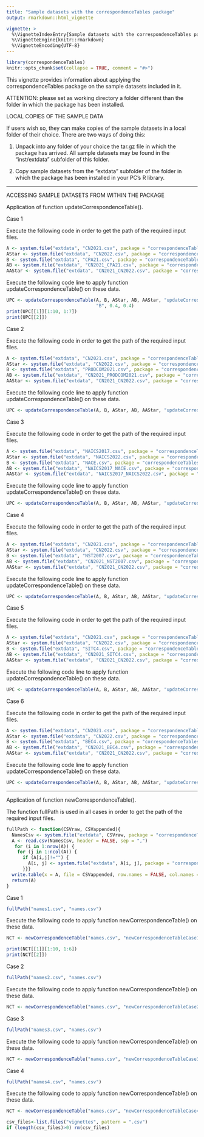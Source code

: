 ```yaml
---
title: "Sample datasets with the correspondenceTables package"
output: rmarkdown::html_vignette

vignette: >
  %\VignetteIndexEntry{Sample datasets with the correspondenceTables package}
  %\VignetteEngine{knitr::rmarkdown}
  %\VignetteEncoding{UTF-8}
---
```


```r
library(correspondenceTables)
knitr::opts_chunk$set(collapse = TRUE, comment = "#>")
```

This vignette provides information about applying the correspondenceTables package on the sample datasets included in it.

ATTENTION: please set as working directory a folder different than the folder in which the package has been installed.

LOCAL COPIES OF THE SAMPLE DATA

If users wish so, they can make copies of the sample datasets in a local folder of their choice. There are two ways of doing this:

1) Unpack into any folder of your choice the tar.gz file in which the package has arrived. All sample datasets may be found in the "inst/extdata" subfolder of this folder.

2) Copy sample datasets from the "extdata" subfolder of the folder in which the package has been installed in your PC's R library.

--------------------------------------------------------------------------------------------------------------------------------------------------------------------------------------------

ACCESSING SAMPLE DATASETS FROM WITHIN THE PACKAGE

Application of function updateCorrespondenceTable().

Case 1

Execute the following code in order to get the path of the required input files.

```r
A <- system.file("extdata", "CN2021.csv", package = "correspondenceTables")
AStar <- system.file("extdata", "CN2022.csv", package = "correspondenceTables")
B <- system.file("extdata", "CPA21.csv", package = "correspondenceTables")
AB <- system.file("extdata", "CN2021_CPA21.csv", package = "correspondenceTables")
AAStar <- system.file("extdata", "CN2021_CN2022.csv", package = "correspondenceTables")
```

Execute the following code line to apply function updateCorrespondenceTable() on these data.

```r
UPC <- updateCorrespondenceTable(A, B, AStar, AB, AAStar, "updateCorrespondenceTableCase1.csv",
                                 "B", 0.4, 0.4)
print(UPC[[1]][1:10, 1:7])
print(UPC[[2]])
```

Case 2

Execute the following code in order to get the path of the required input files.

```r
A <- system.file("extdata", "CN2021.csv", package = "correspondenceTables")
AStar <- system.file("extdata", "CN2022.csv", package = "correspondenceTables")
B <- system.file("extdata", "PRODCOM2021.csv", package = "correspondenceTables")
AB <- system.file("extdata", "CN2021_PRODCOM2021.csv", package = "correspondenceTables")
AAStar <- system.file("extdata", "CN2021_CN2022.csv", package = "correspondenceTables")
```

Execute the following code line to apply function updateCorrespondenceTable() on these data.

```r
UPC <- updateCorrespondenceTable(A, B, AStar, AB, AAStar, "updateCorrespondenceTableCase2.csv", "A", 0.4, 0.3)
```

Case 3

Execute the following code in order to get the path of the required input files.

```r
A <- system.file("extdata", "NAICS2017.csv", package = "correspondenceTables")
AStar <- system.file("extdata", "NAICS2022.csv", package = "correspondenceTables")
B <- system.file("extdata", "NACE.csv", package = "correspondenceTables")
AB <- system.file("extdata", "NAICS2017_NACE.csv", package = "correspondenceTables")
AAStar <- system.file("extdata", "NAICS2017_NAICS2022.csv", package = "correspondenceTables")
```

Execute the following code line to apply function updateCorrespondenceTable() on these data.

```r
UPC <- updateCorrespondenceTable(A, B, AStar, AB, AAStar, "updateCorrespondenceTableCase3.csv", "none", 0.5, 0.3)
```

Case 4

Execute the following code in order to get the path of the required input files.

```r
A <- system.file("extdata", "CN2021.csv", package = "correspondenceTables")
AStar <- system.file("extdata", "CN2022.csv", package = "correspondenceTables")
B <- system.file("extdata", "NST2007.csv", package = "correspondenceTables")
AB <- system.file("extdata", "CN2021_NST2007.csv", package = "correspondenceTables")
AAStar <- system.file("extdata", "CN2021_CN2022.csv", package = "correspondenceTables")
```

Execute the following code line to apply function updateCorrespondenceTable() on these data.

```r
UPC <- updateCorrespondenceTable(A, B, AStar, AB, AAStar, "updateCorrespondenceTableCase4.csv", "B", 0.4, 0.3)
```

Case 5

Execute the following code in order to get the path of the required input files.

```r
A <- system.file("extdata", "CN2021.csv", package = "correspondenceTables")
AStar <- system.file("extdata", "CN2022.csv", package = "correspondenceTables")
B <- system.file("extdata", "SITC4.csv", package = "correspondenceTables")
AB <- system.file("extdata", "CN2021_SITC4.csv", package = "correspondenceTables")
AAStar <- system.file("extdata", "CN2021_CN2022.csv", package = "correspondenceTables")
```

Execute the following code line to apply function updateCorrespondenceTable() on these data.

```r
UPC <- updateCorrespondenceTable(A, B, AStar, AB, AAStar, "updateCorrespondenceTableCase5.csv", "B", 0.3, 0.7)
```

Case 6

Execute the following code in order to get the path of the required input files.

```r
A <- system.file("extdata", "CN2021.csv", package = "correspondenceTables")
AStar <- system.file("extdata", "CN2022.csv", package = "correspondenceTables")
B <- system.file("extdata", "BEC4.csv", package = "correspondenceTables")
AB <- system.file("extdata", "CN2021_BEC4.csv", package = "correspondenceTables")
AAStar <- system.file("extdata", "CN2021_CN2022.csv", package = "correspondenceTables")
```

Execute the following code line to apply function updateCorrespondenceTable() on these data.

```r
UPC <- updateCorrespondenceTable(A, B, AStar, AB, AAStar, "updateCorrespondenceTableCase6.csv", "B", 0.3, 0.6)
```


--------------------------------------------------------------------------------------------------------------------------------------------------------------------------------------------
Application of function newCorrespondenceTable().

The function fullPath is used in all cases in order to get the path of the required input files.

```r
fullPath <- function(CSVraw, CSVappended){
  NamesCsv <- system.file("extdata", CSVraw, package = "correspondenceTables")
  A <- read.csv(NamesCsv, header = FALSE, sep = ",")
   for (i in 1:nrow(A)) {
    for (j in 1:ncol(A)) {
      if (A[i,j]!="") {
        A[i, j] <- system.file("extdata", A[i, j], package = "correspondenceTables")
      }}}
  write.table(x = A, file = CSVappended, row.names = FALSE, col.names = FALSE, sep = ",")
  return(A)
}
```

Case 1

```r
fullPath("names1.csv", "names.csv")
```

Execute the following code to apply function newCorrespondenceTable() on these data.

```r
NCT <- newCorrespondenceTable("names.csv", "newCorrespondenceTableCase1.csv", "A", 0.5)
```

```r
print(NCT[[1]][1:10, 1:6])
print(NCT[[2]])
```

Case 2

```r
fullPath("names2.csv", "names.csv")
```

Execute the following code to apply function newCorrespondenceTable() on these data.

```r
NCT <- newCorrespondenceTable("names.csv", "newCorrespondenceTableCase2.csv", "B", 0.5)
```

Case 3

```r
fullPath("names3.csv", "names.csv")
```

Execute the following code to apply function newCorrespondenceTable() on these data.

```r
NCT <- newCorrespondenceTable("names.csv", "newCorrespondenceTableCase3.csv", "B", 0.5)
```

Case 4

```r
fullPath("names4.csv", "names.csv")
```

Execute the following code to apply function newCorrespondenceTable() on these data.

```r
NCT <- newCorrespondenceTable("names.csv", "newCorrespondenceTableCase4.csv", "none", 0.96)
```

```r
csv_files<-list.files("vignettes", pattern = ".csv")
if (length(csv_files)>0) rm(csv_files)
```



































